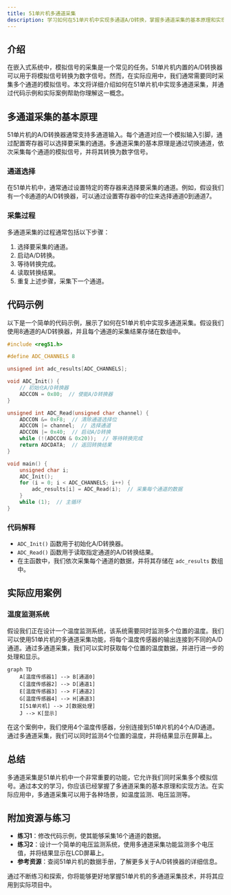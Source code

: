 ```yaml
---
title: 51单片机多通道采集
description: 学习如何在51单片机中实现多通道A/D转换，掌握多通道采集的基本原理和实现方法。
---
```


## 介绍

在嵌入式系统中，模拟信号的采集是一个常见的任务。51单片机内置的A/D转换器可以用于将模拟信号转换为数字信号。然而，在实际应用中，我们通常需要同时采集多个通道的模拟信号。本文将详细介绍如何在51单片机中实现多通道采集，并通过代码示例和实际案例帮助你理解这一概念。

## 多通道采集的基本原理

51单片机的A/D转换器通常支持多通道输入。每个通道对应一个模拟输入引脚，通过配置寄存器可以选择要采集的通道。多通道采集的基本原理是通过切换通道，依次采集每个通道的模拟信号，并将其转换为数字信号。

### 通道选择

在51单片机中，通常通过设置特定的寄存器来选择要采集的通道。例如，假设我们有一个8通道的A/D转换器，可以通过设置寄存器中的位来选择通道0到通道7。

### 采集过程

多通道采集的过程通常包括以下步骤：

1. 选择要采集的通道。
2. 启动A/D转换。
3. 等待转换完成。
4. 读取转换结果。
5. 重复上述步骤，采集下一个通道。

## 代码示例

以下是一个简单的代码示例，展示了如何在51单片机中实现多通道采集。假设我们使用8通道的A/D转换器，并且每个通道的采集结果存储在数组中。

```c
#include <reg51.h>

#define ADC_CHANNELS 8

unsigned int adc_results[ADC_CHANNELS];

void ADC_Init() {
    // 初始化A/D转换器
    ADCCON = 0x80;  // 使能A/D转换器
}

unsigned int ADC_Read(unsigned char channel) {
    ADCCON &= 0xF8;  // 清除通道选择位
    ADCCON |= channel;  // 选择通道
    ADCCON |= 0x40;  // 启动A/D转换
    while (!(ADCCON & 0x20));  // 等待转换完成
    return ADCDATA;  // 返回转换结果
}

void main() {
    unsigned char i;
    ADC_Init();
    for (i = 0; i < ADC_CHANNELS; i++) {
        adc_results[i] = ADC_Read(i);  // 采集每个通道的数据
    }
    while (1);  // 主循环
}
```

### 代码解释

- `ADC_Init()` 函数用于初始化A/D转换器。
- `ADC_Read()` 函数用于读取指定通道的A/D转换结果。
- 在主函数中，我们依次采集每个通道的数据，并将其存储在 `adc_results` 数组中。

## 实际应用案例

### 温度监测系统

假设我们正在设计一个温度监测系统，该系统需要同时监测多个位置的温度。我们可以使用51单片机的多通道采集功能，将每个温度传感器的输出连接到不同的A/D通道。通过多通道采集，我们可以实时获取每个位置的温度数据，并进行进一步的处理和显示。

```mermaid
graph TD
    A[温度传感器1] --> B[通道0]
    C[温度传感器2] --> D[通道1]
    E[温度传感器3] --> F[通道2]
    G[温度传感器4] --> H[通道3]
    I[51单片机] --> J[数据处理]
    J --> K[显示]
```

在这个案例中，我们使用4个温度传感器，分别连接到51单片机的4个A/D通道。通过多通道采集，我们可以同时监测4个位置的温度，并将结果显示在屏幕上。

## 总结

多通道采集是51单片机中一个非常重要的功能，它允许我们同时采集多个模拟信号。通过本文的学习，你应该已经掌握了多通道采集的基本原理和实现方法。在实际应用中，多通道采集可以用于各种场景，如温度监测、电压监测等。

## 附加资源与练习

- **练习1**：修改代码示例，使其能够采集16个通道的数据。
- **练习2**：设计一个简单的电压监测系统，使用多通道采集功能监测多个电压值，并将结果显示在LCD屏幕上。
- **参考资源**：查阅51单片机的数据手册，了解更多关于A/D转换器的详细信息。

通过不断练习和探索，你将能够更好地掌握51单片机的多通道采集技术，并将其应用到实际项目中。